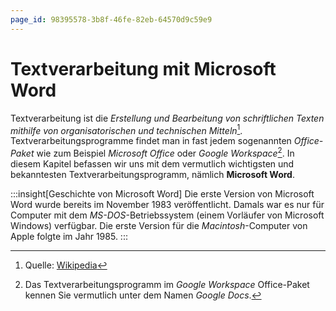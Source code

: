 ```yaml
---
page_id: 98395578-3b8f-46fe-82eb-64570d9c59e9
---
```

# Textverarbeitung mit Microsoft Word
Textverarbeitung ist die _Erstellung und Bearbeitung von schriftlichen Texten mithilfe von organisatorischen und technischen Mitteln_[^1]. Textverarbeitungsprogramme findet man in fast jedem sogenannten _Office-Paket_ wie zum Beispiel _Microsoft Office_ oder _Google Workspace_[^2]. In diesem Kapitel befassen wir uns mit dem vermutlich wichtigsten und bekanntesten Textverarbeitungsprogramm, nämlich **Microsoft Word**.

:::insight[Geschichte von Microsoft Word]
Die erste Version von Microsoft Word wurde bereits im November 1983 veröffentlicht. Damals war es nur für Computer mit dem _MS-DOS_-Betriebssystem (einem Vorläufer von Microsoft Windows) verfügbar. Die erste Version für die _Macintosh_-Computer von Apple folgte im Jahr 1985.
:::

[^1]: Quelle: [Wikipedia](https://de.wikipedia.org/wiki/Textverarbeitung)
[^2]: Das Textverarbeitungsprogramm im _Google Workspace_ Office-Paket kennen Sie vermutlich unter dem Namen _Google Docs_.
